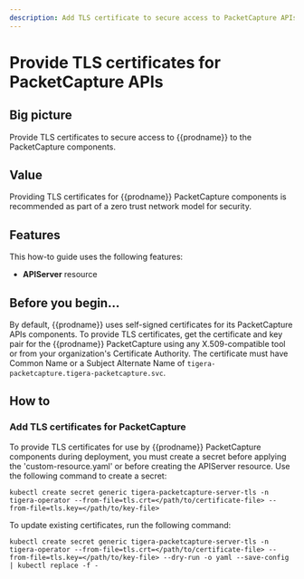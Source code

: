 ```yaml
---
description: Add TLS certificate to secure access to PacketCapture APIs.
---
```


# Provide TLS certificates for PacketCapture APIs

## Big picture

Provide TLS certificates to secure access to {{prodname}} to the PacketCapture components.

## Value

Providing TLS certificates for {{prodname}} PacketCapture components is recommended as part of a zero trust network model for security.

## Features

This how-to guide uses the following features:

- **APIServer** resource

## Before you begin...

By default, {{prodname}} uses self-signed certificates for its PacketCapture APIs components. To provide TLS certificates,
get the certificate and key pair for the {{prodname}} PacketCapture using any X.509-compatible tool or from your organization's
Certificate Authority. The certificate must have Common Name or a Subject Alternate Name of `tigera-packetcapture.tigera-packetcapture.svc`.

## How to

### Add TLS certificates for PacketCapture

To provide TLS certificates for use by {{prodname}} PacketCapture components during deployment, you must create a secret before applying the 'custom-resource.yaml' or before creating the APIServer resource. Use the following command to create a secret:

```batch
kubectl create secret generic tigera-packetcapture-server-tls -n tigera-operator --from-file=tls.crt=</path/to/certificate-file> --from-file=tls.key=</path/to/key-file>
```

To update existing certificates, run the following command:

```batch
kubectl create secret generic tigera-packetcapture-server-tls -n tigera-operator --from-file=tls.crt=</path/to/certificate-file> --from-file=tls.key=</path/to/key-file> --dry-run -o yaml --save-config | kubectl replace -f -
```
